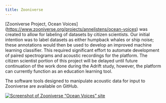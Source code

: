 ```yaml
---
title: Zooniverse
---
```


\[Zooniverse Project, Ocean Voices\](<https://www.zooniverse.org/projects/annelistens/ocean-voices>) was created to allow for labeling of datasets by citizen scientists. Our initial intention was to label datasets as either humpback whales or ship noise; these annotations would then be used to develop an improved machine learning classifier. This required significant effort to automate development of paired spectrograms and acoustic recordings for the platform. The citizen scientist portion of this project will be delayed until future continuation of the work done during the Adrift study, however, the platform can currently function as an education learning tool.

The software tools designed to manipulate acoustic data for input to Zooniverse are available on GitHub.

[![Screenshot of Zooniverse "Ocean Voices" site](/figs/zooniverse.JPG){#fig-zooniverse fig-alt="Screenshot of Zooniverse \"Ocean Voices\" website, with dolphins in background and buttons to learn more."}](https://www.zooniverse.org/projects/annelistens/ocean-voices)
